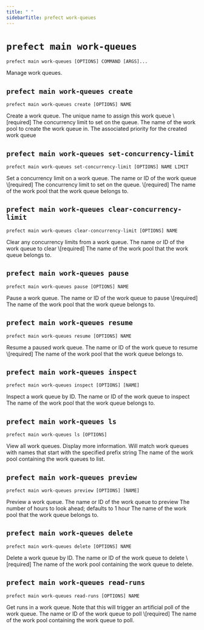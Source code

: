 ```yaml
---
title: " "
sidebarTitle: prefect work-queues
---
```



# `prefect main work-queues`



```command
prefect main work-queues [OPTIONS] COMMAND [ARGS]...
```



<Info>
Manage work queues.
</Info>








## `prefect main work-queues create`



```command
prefect main work-queues create [OPTIONS] NAME
```



<Info>
Create a work queue.
</Info>






<AccordionGroup>


<Accordion title="Arguments" defaultOpen>
<ResponseField name="NAME" type="string" required>
    The unique name to assign this work queue  \[required]
</ResponseField>
</Accordion>



<Accordion title="Options" defaultOpen>

<ResponseField name="-l">
    The concurrency limit to set on the queue.
</ResponseField>

<ResponseField name="-p">
    The name of the work pool to create the work queue in.
</ResponseField>

<ResponseField name="-q">
    The associated priority for the created work queue
</ResponseField>

</Accordion>

</AccordionGroup>



## `prefect main work-queues set-concurrency-limit`



```command
prefect main work-queues set-concurrency-limit [OPTIONS] NAME LIMIT
```



<Info>
Set a concurrency limit on a work queue.
</Info>






<AccordionGroup>


<Accordion title="Arguments" defaultOpen>
<ResponseField name="NAME" type="string" required>
    The name or ID of the work queue  \[required]
</ResponseField>
<ResponseField name="LIMIT" type="string" required>
    The concurrency limit to set on the queue.  \[required]
</ResponseField>
</Accordion>



<Accordion title="Options" defaultOpen>

<ResponseField name="-p">
    The name of the work pool that the work queue belongs to.
</ResponseField>

</Accordion>

</AccordionGroup>



## `prefect main work-queues clear-concurrency-limit`



```command
prefect main work-queues clear-concurrency-limit [OPTIONS] NAME
```



<Info>
Clear any concurrency limits from a work queue.
</Info>






<AccordionGroup>


<Accordion title="Arguments" defaultOpen>
<ResponseField name="NAME" type="string" required>
    The name or ID of the work queue to clear  \[required]
</ResponseField>
</Accordion>



<Accordion title="Options" defaultOpen>

<ResponseField name="-p">
    The name of the work pool that the work queue belongs to.
</ResponseField>

</Accordion>

</AccordionGroup>



## `prefect main work-queues pause`



```command
prefect main work-queues pause [OPTIONS] NAME
```



<Info>
Pause a work queue.
</Info>






<AccordionGroup>


<Accordion title="Arguments" defaultOpen>
<ResponseField name="NAME" type="string" required>
    The name or ID of the work queue to pause  \[required]
</ResponseField>
</Accordion>



<Accordion title="Options" defaultOpen>

<ResponseField name="-p">
    The name of the work pool that the work queue belongs to.
</ResponseField>

</Accordion>

</AccordionGroup>



## `prefect main work-queues resume`



```command
prefect main work-queues resume [OPTIONS] NAME
```



<Info>
Resume a paused work queue.
</Info>






<AccordionGroup>


<Accordion title="Arguments" defaultOpen>
<ResponseField name="NAME" type="string" required>
    The name or ID of the work queue to resume  \[required]
</ResponseField>
</Accordion>



<Accordion title="Options" defaultOpen>

<ResponseField name="-p">
    The name of the work pool that the work queue belongs to.
</ResponseField>

</Accordion>

</AccordionGroup>



## `prefect main work-queues inspect`



```command
prefect main work-queues inspect [OPTIONS] [NAME]
```



<Info>
Inspect a work queue by ID.
</Info>






<AccordionGroup>


<Accordion title="Arguments" defaultOpen>
<ResponseField name="NAME" type="string">
    The name or ID of the work queue to inspect
</ResponseField>
</Accordion>



<Accordion title="Options" defaultOpen>

<ResponseField name="-p">
    The name of the work pool that the work queue belongs to.
</ResponseField>

</Accordion>

</AccordionGroup>



## `prefect main work-queues ls`



```command
prefect main work-queues ls [OPTIONS]
```



<Info>
View all work queues.
</Info>






<AccordionGroup>




<Accordion title="Options" defaultOpen>

<ResponseField name="--verbose">
    Display more information.
</ResponseField>

<ResponseField name="--match">
    Will match work queues with names that start with the specified prefix string
</ResponseField>

<ResponseField name="-p">
    The name of the work pool containing the work queues to list.
</ResponseField>

</Accordion>

</AccordionGroup>



## `prefect main work-queues preview`



```command
prefect main work-queues preview [OPTIONS] [NAME]
```



<Info>
Preview a work queue.
</Info>






<AccordionGroup>


<Accordion title="Arguments" defaultOpen>
<ResponseField name="NAME" type="string">
    The name or ID of the work queue to preview
</ResponseField>
</Accordion>



<Accordion title="Options" defaultOpen>

<ResponseField name="-h">
    The number of hours to look ahead; defaults to 1 hour
</ResponseField>

<ResponseField name="-p">
    The name of the work pool that the work queue belongs to.
</ResponseField>

</Accordion>

</AccordionGroup>



## `prefect main work-queues delete`



```command
prefect main work-queues delete [OPTIONS] NAME
```



<Info>
Delete a work queue by ID.
</Info>






<AccordionGroup>


<Accordion title="Arguments" defaultOpen>
<ResponseField name="NAME" type="string" required>
    The name or ID of the work queue to delete  \[required]
</ResponseField>
</Accordion>



<Accordion title="Options" defaultOpen>

<ResponseField name="-p">
    The name of the work pool containing the work queue to delete.
</ResponseField>

</Accordion>

</AccordionGroup>



## `prefect main work-queues read-runs`



```command
prefect main work-queues read-runs [OPTIONS] NAME
```



<Info>
Get runs in a work queue. Note that this will trigger an artificial poll of
the work queue.
</Info>






<AccordionGroup>


<Accordion title="Arguments" defaultOpen>
<ResponseField name="NAME" type="string" required>
    The name or ID of the work queue to poll  \[required]
</ResponseField>
</Accordion>



<Accordion title="Options" defaultOpen>

<ResponseField name="-p">
    The name of the work pool containing the work queue to poll.
</ResponseField>

</Accordion>

</AccordionGroup>

